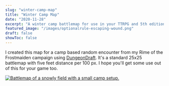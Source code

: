 ```yaml
---
slug: "winter-camp-map"
title: "Winter Camp Map"
date: "2020-11-28"
excerpt: "A winter camp battlemap for use in your TTRPG and 5th edition games."
featured_image: "/images/optionalrule-escaping-wound.png"
draft: false
showToc: false
---
```


I created this map for a camp based random encounter from my Rime of the Frostmaiden campaign using [DungeonDraft](https://dungeondraft.net/).  It's a standard 25x25 battlemap with five feet distance per 100 px. I hope you'll get some use out of this for your game too.

[![Battlemap of a snowly field with a small camp setup.](https://i.redd.it/1f1t9adlst961.jpg)](https://i.redd.it/1f1t9adlst961.jpg)
